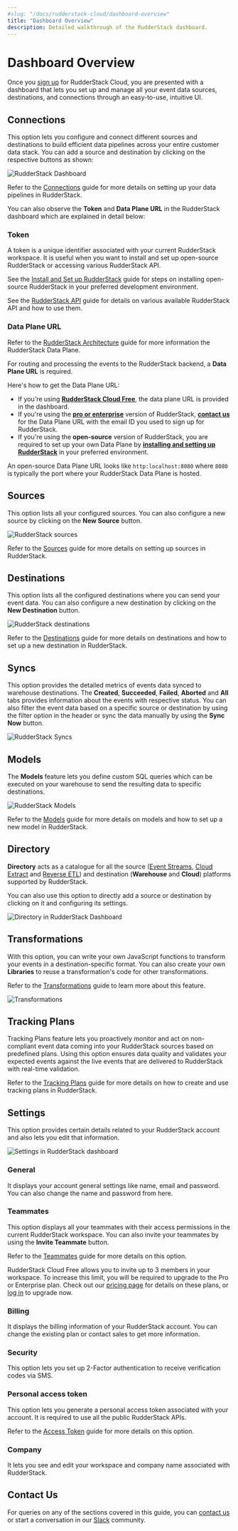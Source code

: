 ```yaml
---
#slug: "/docs/rudderstack-cloud/dashboard-overview"
title: "Dashboard Overview"
description: Detailed walkthrough of the RudderStack dashboard.
---
```


# Dashboard Overview

Once you [sign up](https://app.rudderstack.com/signup) for RudderStack Cloud, you are presented with a dashboard that lets you set up and manage all your event data sources, destinations, and connections through an easy-to-use, intuitive UI.

## Connections

This option lets you configure and connect different sources and destinations to build efficient data pipelines across your entire customer data stack. You can add a source and destination by clicking on the respective buttons as shown:

<img src="../assets/rs-cloud/connections-dashboard.png" alt="RudderStack Dashboard" />

<div class="infoBlock">

  Refer to the <a href="https://rudderstack.com/docs/rudderstack-cloud/connections/">Connections</a> guide for more details
  on setting up your data pipelines in RudderStack.
</div>

You can also observe the **Token** and **Data Plane URL** in the RudderStack dashboard which are explained in detail below:

### Token

A token is a unique identifier associated with your current RudderStack workspace. It is useful when you want to install and set up open-source RudderStack or accessing various RudderStack API.

<div class="infoBlock">

See the <a href="https://rudderstack.com/docs/get-started/installing-and-setting-up-rudderstack/">Install and Set up RudderStack</a> guide for steps on installing open-source RudderStack in your preferred development environment.

See the <a href="https://rudderstack.com/docs/rudderstack-api">RudderStack API</a> guide for details on various available RudderStack API and how to use them.

</div>

### Data Plane URL

<div class="infoBlock">

Refer to the <a href="https://rudderstack.com/docs/get-started/rudderstack-architecture/">RudderStack Architecture</a> guide for more information the RudderStack Data Plane.
</div>

For routing and processing the events to the RudderStack backend, a **Data Plane URL** is required. 

Here's how to get the Data Plane URL:

* If you're using [**RudderStack Cloud Free**](https://app.rudderlabs.com/signup?type=freetrial), the data plane URL is provided in the dashboard. 
* If you're using the [**pro or enterprise**](https://rudderstack.com/pricing) version of RudderStack, [**contact us**](https://rudderstack.com/join-rudderstack-slack-community) for the Data Plane URL with the email ID you used to sign up for RudderStack.
* If you're using the **open-source** version of RudderStack, you are required to set up your own Data Plane by [**installing and setting up RudderStack**](https://rudderstack.com/docs/get-started/installing-and-setting-up-rudderstack/) in your preferred environment. 

<div class="successBlock">

An open-source Data Plane URL looks like `http:localhost:8080` where `8080` is typically the port where your RudderStack Data Plane is hosted.  
</div>

## Sources

This option lists all your configured sources. You can also configure a new source by clicking on the **New Source** button.

<img src="../assets/rs-cloud/rudderstack-sources.png" alt="RudderStack sources" />

<div class="infoBlock">

  Refer to the <a href="https://rudderstack.com/docs/rudderstack-cloud/connections/">Sources</a> guide for more details
  on setting up sources in RudderStack.
</div>

## Destinations

This option lists all the configured destinations where you can send your event data. You can also configure a new destination by clicking on the **New Destination** button.

<img src="../assets/rs-cloud/destinations.png" alt="RudderStack destinations" />

<div class="infoBlock">

Refer to the <a href="https://rudderstack.com/docs/rudderstack-cloud/connections/">Destinations</a> guide for more details on destinations and how to set up a new destination in RudderStack.

</div>

## Syncs

This option provides the detailed metrics of events data synced to warehouse destinations. The **Created**, **Succeeded**, **Failed**, **Aborted** and **All** tabs provides information about the events with respective status. You can also filter the event data based on a specific source or destination by using the filter option in the header or sync the data manually by using the **Sync Now** button.

<img src="../assets/rs-cloud/syncs-dashboard.png" alt="RudderStack Syncs" />

## Models

The **Models** feature lets you define custom SQL queries which can be executed on your warehouse to send the resulting data to specific destinations.

<img src="../assets/warehouse-actions-sources/models-view-dashboard.png" alt="RudderStack Models" />

<div class="infoBlock">

Refer to the <a href="https://www.rudderstack.com/docs/reverse-etl/features/models/">Models</a> guide for more details on models and how to set up a new model in RudderStack.

</div>

## Directory

**Directory** acts as a catalogue for all the source ([Event Streams](https://rudderstack.com/docs/stream-sources/), [Cloud Extract](https://rudderstack.com/docs/cloud-extract-sources/) and [Reverse ETL](https://www.rudderstack.com/docs/reverse-etl/)) and destination (**Warehouse** and **Cloud**) platforms supported by RudderStack.

You can also use this option to directly add a source or destination by clicking on it and configuring its settings.

<img src="../assets/rs-cloud/directory.png" alt="Directory in RudderStack Dashboard" />

## Transformations

With this option, you can write your own JavaScript functions to transform your events in a destination-specific format. You can also create your own **Libraries** to reuse a transformation's code for other transformations.

<div class="infoBlock">

Refer to the <a href="https://rudderstack.com/docs/transformations/">Transformations</a> guide to learn more about this feature.
</div>

<img src="../assets/rs-cloud/transformations-dashboard.png" alt="Transformations" />

## Tracking Plans

Tracking Plans feature lets you proactively monitor and act on non-compliant event data coming into your RudderStack sources based on predefined plans. Using this option ensures data quality and validates your expected events against the live events that are delivered to RudderStack with real-time validation.

<div class="infoBlock">

Refer to the <a href="rudderstack.com/docs/data-governance/tracking-plans/">Tracking Plans</a> guide for more details on how to create and use tracking plans in RudderStack.

</div>

## Settings

This option provides certain details related to your RudderStack account and also lets you edit that information.

<img src="../assets/rs-cloud/settings-dashboard.png" alt="Settings in RudderStack dashboard" />

### General

It displays your account general settings like name, email and password. You can also change the name and password from here. 

### Teammates

This option displays all your teammates with their access permissions in the current RudderStack workspace. You can also invite your teammates by using the **Invite Teammate** button.

<div class="infoBlock">

Refer to the <a href="https://rudderstack.com/docs/rudderstack-cloud/teammates/">Teammates</a> guide for more details on this option.
</div>

<div class="successBlock">

  RudderStack Cloud Free allows you to invite up to 3 members in your workspace.
  To increase this limit, you will be required to upgrade to the Pro or
  Enterprise plan. Check out our <a href="https://rudderstack.com/pricing/">pricing page</a> for details on
  these plans, or <a href="http://app.rudderstack.com/upgrade">log in</a> to upgrade now.
</div>

### Billing

It displays the billing information of your RudderStack account. You can change the existing plan or contact sales to get more information.

### Security

This option lets you set up 2-Factor authentication to receive verification codes via SMS.

### Personal access token

This option lets you generate a personal access token associated with your account. It is required to use all the public RudderStack APIs.

<div class="infoBlock">

Refer to the <a href="https://www.rudderstack.com/docs/transformations/api-access-token/">Access Token</a> guide for more details on this option.
</div>

### Company

It lets you see and edit your workspace and company name associated with RudderStack.

## Contact Us

For queries on any of the sections covered in this guide, you can [contact us](mailto:%20docs@rudderstack.com) or start a conversation in our [Slack](https://rudderstack.com/join-rudderstack-slack-community) community.
